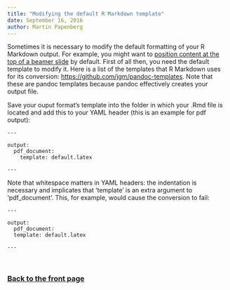 ```yaml
---
title: "Modifying the default R Markdown template"
date: September 16, 2016
author: Martin Papenberg
---
```


Sometimes it is necessary to modify the default formatting of your R Markdown
output. For example, you might want to <a href="positionbeamer.html"
target="_blank">position content at the top of a beamer slide</a> by default. First of
all then, you need the default template to modify it. Here is a list of the templates
that R Markdown uses for its conversion: <a
href="https://github.com/jgm/pandoc-templates" target="_blank">
https://github.com/jgm/pandoc-templates</a>. Note that these are pandoc templates
because pandoc effectively creates your output file.

Save your ouput format's template into the folder in which your .Rmd file is located
and add this to your YAML header (this is an example for pdf output):

```
--- 

output: 
  pdf_document:
    template: default.latex
	
---
```


Note that whitespace matters in YAML headers: the indentation is necessary and
implicates that 'template' is an extra argument to 'pdf_document'. This, for example,
would cause the conversion to fail:


```
--- 

output: 
  pdf_document:
  template: default.latex
	
---
```

&nbsp;

### <a href="index.html">Back to the front page</a>

&nbsp;

